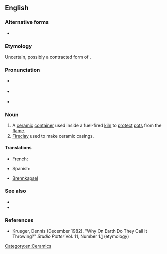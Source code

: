 ==English==

===Alternative forms===
* {{l|en|sagger}}

===Etymology===
Uncertain, possibly a contracted form of {{m|en|safeguard}}.

===Pronunciation===
* {{a|US}} {{IPA|/ˈsæɡ.əɹ/|lang=en}}
* {{a|UK}} {{IPA|/ˈsæɡ.ə/|lang=en}}
* {{rhymes|æɡə(r)|lang=en}}

===Noun===
{{en-noun}}

# A [[ceramic]] [[container]] used inside a fuel-fired [[kiln]] to [[protect]] [[pot]]s from the [[flame]].
# [[fireclay|Fireclay]] used to make ceramic casings.

====Translations====
{{trans-top|ceramic container}}
* French: {{t+|fr|gazette|f}}
{{trans-mid}}
* Spanish: {{t|es|gaceta refractaria|f}}
{{trans-bottom}}

{{trans-top|fireclay}}
{{trans-mid}}
{{trans-bottom}}

{{checktrans-top}}
* {{ttbc|de}} [[Brennkapsel]] {{g|f}}
{{trans-mid}}
{{trans-bottom}}

===See also===
* {{l|en|saggar maker}}
* {{l|en|saggar maker's bottom knocker}}

===References===
* Krueger, Dennis (December 1982). "Why On Earth Do They Call It Throwing?" ''Studio Potter'' Vol. 11, Number 1.[http://www.studiopotter.org/articles/?art=art0001] (etymology)

[[Category:en:Ceramics]]